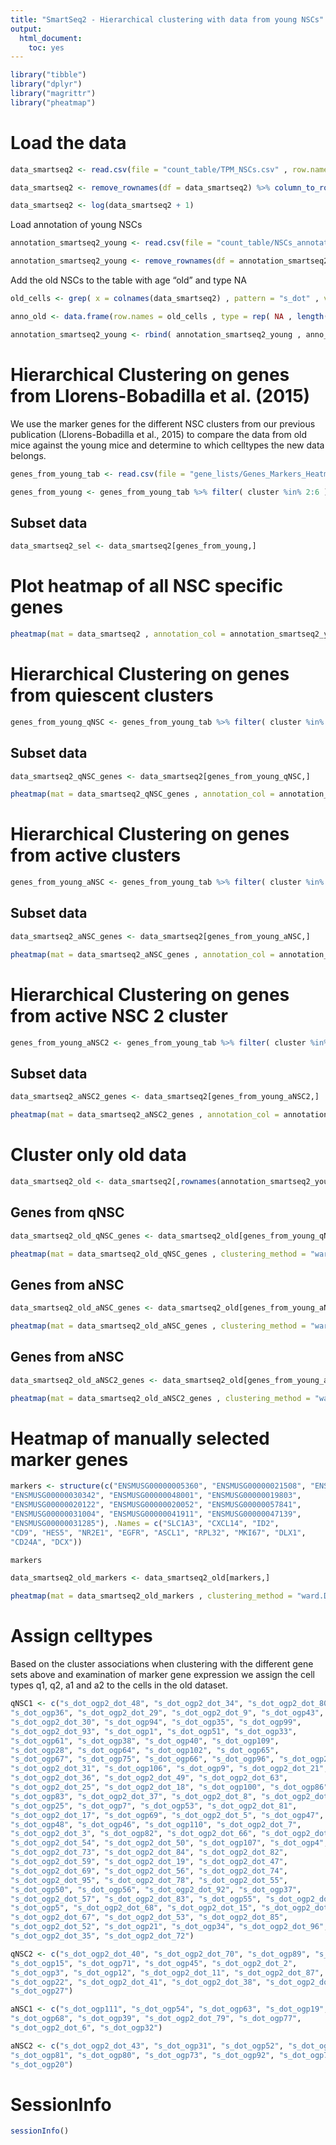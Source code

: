 ```yaml
---
title: "SmartSeq2 - Hierarchical clustering with data from young NSCs"
output: 
  html_document: 
    toc: yes
---
```


```r
library("tibble")
library("dplyr")
library("magrittr")
library("pheatmap")
```

# Load the data

```r
data_smartseq2 <- read.csv(file = "count_table/TPM_NSCs.csv" , row.names = 1)
```

```r
data_smartseq2 <- remove_rownames(df = data_smartseq2) %>% column_to_rownames( var ="ensembl_gene_id" ) %>% as.matrix()
```

```r
data_smartseq2 <- log(data_smartseq2 + 1)
```


Load annotation of young NSCs

```r
annotation_smartseq2_young <- read.csv(file = "count_table/NSCs_annotation_young.csv" , row.names = 1)

annotation_smartseq2_young <- remove_rownames(df = annotation_smartseq2_young) %>% column_to_rownames( var ="cell" )
```

Add the old NSCs to the table with age "old" and type NA

```r
old_cells <- grep( x = colnames(data_smartseq2) , pattern = "s_dot" , value = TRUE)

anno_old <- data.frame(row.names = old_cells , type = rep( NA , length(old_cells) ) , age = rep( "old" , length(old_cells) ) )

annotation_smartseq2_young <- rbind( annotation_smartseq2_young , anno_old )
```



# Hierarchical Clustering on genes from Llorens-Bobadilla et al. (2015) 

We use the marker genes for the different NSC clusters from our previous publication (Llorens-Bobadilla et al., 2015)  to compare the data from old mice against the young mice and determine to which celltypes the new data belongs.

```r
genes_from_young_tab <- read.csv(file = "gene_lists/Genes_Markers_Heatmap.csv") 

genes_from_young <- genes_from_young_tab %>% filter( cluster %in% 2:6 ) %>% pull(ensembl_gene_id) %>% as.character()
```

## Subset data

```r
data_smartseq2_sel <- data_smartseq2[genes_from_young,]
```

# Plot heatmap of all NSC specific genes

```r
pheatmap(mat = data_smartseq2 , annotation_col = annotation_smartseq2_young , clustering_method = "ward.D2" , cluster_rows = FALSE , show_rownames = FALSE , scale = "row" , annotation_colors = list(type = c(q1 = "green" , q2 = "red" , a1 = "blue" , a2 = "yellow")) , cutree_cols = 2)
```

# Hierarchical Clustering on genes from quiescent clusters

```r
genes_from_young_qNSC <- genes_from_young_tab %>% filter( cluster %in% 2:3 ) %>% pull(ensembl_gene_id) %>% as.character()
```

## Subset data

```r
data_smartseq2_qNSC_genes <- data_smartseq2[genes_from_young_qNSC,]
```

```r
pheatmap(mat = data_smartseq2_qNSC_genes , annotation_col = annotation_smartseq2_young , clustering_method = "ward.D2" , cluster_rows = FALSE , show_rownames = FALSE , scale = "row" , annotation_colors = list(type = c(q1 = "green" , q2 = "red" , a1 = "blue" , a2 = "yellow")) , cutree_cols = 4)
```

# Hierarchical Clustering on genes from active clusters

```r
genes_from_young_aNSC <- genes_from_young_tab %>% filter( cluster %in% 4:5 ) %>% pull(ensembl_gene_id) %>% as.character()
```

## Subset data

```r
data_smartseq2_aNSC_genes <- data_smartseq2[genes_from_young_aNSC,]
```

```r
pheatmap(mat = data_smartseq2_aNSC_genes , annotation_col = annotation_smartseq2_young , clustering_method = "ward.D2" , cluster_rows = FALSE , show_rownames = FALSE , scale = "row" , annotation_colors = list(type = c(q1 = "green" , q2 = "red" , a1 = "blue" , a2 = "yellow")) , cutree_cols = 5)
```

# Hierarchical Clustering on genes from active NSC 2 cluster

```r
genes_from_young_aNSC2 <- genes_from_young_tab %>% filter( cluster %in% 5 ) %>% pull(ensembl_gene_id) %>% as.character()
```

## Subset data

```r
data_smartseq2_aNSC2_genes <- data_smartseq2[genes_from_young_aNSC2,]
```

```r
pheatmap(mat = data_smartseq2_aNSC2_genes , annotation_col = annotation_smartseq2_young , clustering_method = "ward.D2" , cluster_rows = FALSE , show_rownames = FALSE , scale = "row" , annotation_colors = list(type = c(q1 = "green" , q2 = "red" , a1 = "blue" , a2 = "yellow")) , cutree_cols = 3)
```

# Cluster only old data

```r
data_smartseq2_old <- data_smartseq2[,rownames(annotation_smartseq2_young[ annotation_smartseq2_young$age == "old" ,  ] )]
```

## Genes from qNSC

```r
data_smartseq2_old_qNSC_genes <- data_smartseq2_old[genes_from_young_qNSC,]
```

```r
pheatmap(mat = data_smartseq2_old_qNSC_genes , clustering_method = "ward.D2" , cluster_rows = FALSE , show_rownames = FALSE , scale = "row" , annotation_colors = list(type = c(q1 = "green" , q2 = "red" , a1 = "blue" , a2 = "yellow")) , cutree_cols = 3)
```

## Genes from aNSC

```r
data_smartseq2_old_aNSC_genes <- data_smartseq2_old[genes_from_young_aNSC,]
```

```r
pheatmap(mat = data_smartseq2_old_aNSC_genes , clustering_method = "ward.D2" , cluster_rows = FALSE , show_rownames = FALSE , scale = "row" , annotation_colors = list(type = c(q1 = "green" , q2 = "red" , a1 = "blue" , a2 = "yellow")) , cutree_cols = 4)
```

## Genes from aNSC

```r
data_smartseq2_old_aNSC2_genes <- data_smartseq2_old[genes_from_young_aNSC2,]
```

```r
pheatmap(mat = data_smartseq2_old_aNSC2_genes , clustering_method = "ward.D2" , cluster_rows = FALSE , show_rownames = FALSE , scale = "row" , annotation_colors = list(type = c(q1 = "green" , q2 = "red" , a1 = "blue" , a2 = "yellow")) , cutree_cols = 4)
```

# Heatmap of manually selected marker genes

```r
markers <- structure(c("ENSMUSG00000005360", "ENSMUSG00000021508", "ENSMUSG00000020644", 
"ENSMUSG00000030342", "ENSMUSG00000048001", "ENSMUSG00000019803", 
"ENSMUSG00000020122", "ENSMUSG00000020052", "ENSMUSG00000057841", 
"ENSMUSG00000031004", "ENSMUSG00000041911", "ENSMUSG00000047139", 
"ENSMUSG00000031285"), .Names = c("SLC1A3", "CXCL14", "ID2", 
"CD9", "HES5", "NR2E1", "EGFR", "ASCL1", "RPL32", "MKI67", "DLX1", 
"CD24A", "DCX"))

markers
```

```r
data_smartseq2_old_markers <- data_smartseq2_old[markers,]
```

```r
pheatmap(mat = data_smartseq2_old_markers , clustering_method = "ward.D2" , cluster_rows = FALSE , show_rownames = TRUE , scale = "none" , annotation_colors = list(type = c(q1 = "green" , q2 = "red" , a1 = "blue" , a2 = "yellow")) )
```

# Assign celltypes

Based on the cluster associations when clustering with the different gene sets above and examination of marker gene expression we assign the cell types q1, q2, a1 and a2 to the cells in the old dataset.

```r
qNSC1 <- c("s_dot_ogp2_dot_48", "s_dot_ogp2_dot_34", "s_dot_ogp2_dot_80", 
"s_dot_ogp36", "s_dot_ogp2_dot_29", "s_dot_ogp2_dot_9", "s_dot_ogp43", 
"s_dot_ogp2_dot_30", "s_dot_ogp94", "s_dot_ogp35", "s_dot_ogp99", 
"s_dot_ogp2_dot_93", "s_dot_ogp1", "s_dot_ogp51", "s_dot_ogp33", 
"s_dot_ogp61", "s_dot_ogp38", "s_dot_ogp40", "s_dot_ogp109", 
"s_dot_ogp28", "s_dot_ogp64", "s_dot_ogp102", "s_dot_ogp65", 
"s_dot_ogp67", "s_dot_ogp75", "s_dot_ogp66", "s_dot_ogp96", "s_dot_ogp2_dot_33", 
"s_dot_ogp2_dot_31", "s_dot_ogp106", "s_dot_ogp9", "s_dot_ogp2_dot_21", 
"s_dot_ogp2_dot_36", "s_dot_ogp2_dot_49", "s_dot_ogp2_dot_63", 
"s_dot_ogp2_dot_25", "s_dot_ogp2_dot_18", "s_dot_ogp100", "s_dot_ogp86", 
"s_dot_ogp83", "s_dot_ogp2_dot_37", "s_dot_ogp2_dot_8", "s_dot_ogp2_dot_24", 
"s_dot_ogp25", "s_dot_ogp7", "s_dot_ogp53", "s_dot_ogp2_dot_81", 
"s_dot_ogp2_dot_17", "s_dot_ogp69", "s_dot_ogp2_dot_5", "s_dot_ogp47", 
"s_dot_ogp48", "s_dot_ogp46", "s_dot_ogp110", "s_dot_ogp2_dot_7", 
"s_dot_ogp2_dot_3", "s_dot_ogp82", "s_dot_ogp2_dot_66", "s_dot_ogp2_dot_46", 
"s_dot_ogp2_dot_54", "s_dot_ogp2_dot_50", "s_dot_ogp107", "s_dot_ogp4", 
"s_dot_ogp2_dot_73", "s_dot_ogp2_dot_84", "s_dot_ogp2_dot_82", 
"s_dot_ogp2_dot_59", "s_dot_ogp2_dot_19", "s_dot_ogp2_dot_47", 
"s_dot_ogp2_dot_69", "s_dot_ogp2_dot_56", "s_dot_ogp2_dot_74", 
"s_dot_ogp2_dot_95", "s_dot_ogp2_dot_78", "s_dot_ogp2_dot_55", 
"s_dot_ogp50", "s_dot_ogp56", "s_dot_ogp2_dot_92", "s_dot_ogp37", 
"s_dot_ogp2_dot_57", "s_dot_ogp2_dot_83", "s_dot_ogp55", "s_dot_ogp2_dot_90", 
"s_dot_ogp5", "s_dot_ogp2_dot_68", "s_dot_ogp2_dot_15", "s_dot_ogp2_dot_22", 
"s_dot_ogp2_dot_67", "s_dot_ogp2_dot_53", "s_dot_ogp2_dot_85", 
"s_dot_ogp2_dot_52", "s_dot_ogp21", "s_dot_ogp34", "s_dot_ogp2_dot_96", 
"s_dot_ogp2_dot_35", "s_dot_ogp2_dot_72")
```

```r
qNSC2 <- c("s_dot_ogp2_dot_40", "s_dot_ogp2_dot_70", "s_dot_ogp89", "s_dot_ogp41", 
"s_dot_ogp15", "s_dot_ogp71", "s_dot_ogp45", "s_dot_ogp2_dot_2", 
"s_dot_ogp3", "s_dot_ogp12", "s_dot_ogp2_dot_11", "s_dot_ogp2_dot_87", 
"s_dot_ogp22", "s_dot_ogp2_dot_41", "s_dot_ogp2_dot_38", "s_dot_ogp2_dot_39", 
"s_dot_ogp27")
```

```r
aNSC1 <- c("s_dot_ogp111", "s_dot_ogp54", "s_dot_ogp63", "s_dot_ogp19", 
"s_dot_ogp68", "s_dot_ogp39", "s_dot_ogp2_dot_79", "s_dot_ogp77", 
"s_dot_ogp2_dot_6", "s_dot_ogp32")
```

```r
aNSC2 <- c("s_dot_ogp2_dot_43", "s_dot_ogp31", "s_dot_ogp52", "s_dot_ogp2_dot_44", 
"s_dot_ogp81", "s_dot_ogp80", "s_dot_ogp73", "s_dot_ogp92", "s_dot_ogp74", 
"s_dot_ogp20")
```


# SessionInfo

```r
sessionInfo()
```
